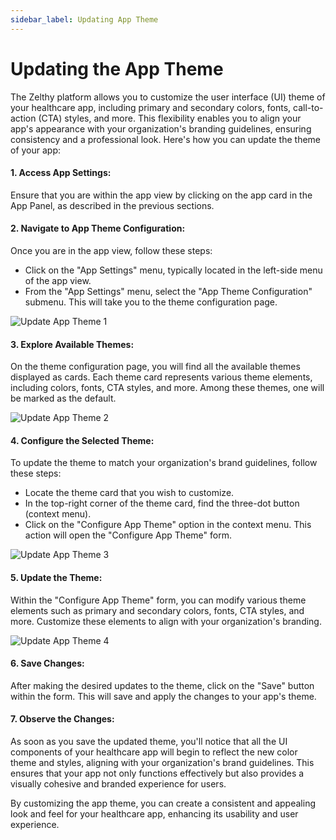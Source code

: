 ```yaml
---
sidebar_label: Updating App Theme
---
```


# Updating the App Theme

The Zelthy platform allows you to customize the user interface (UI) theme of your healthcare app, including primary and secondary colors, fonts, call-to-action (CTA) styles, and more. This flexibility enables you to align your app's appearance with your organization's branding guidelines, ensuring consistency and a professional look. Here's how you can update the theme of your app:

#### 1. Access App Settings:

Ensure that you are within the app view by clicking on the app card in the App Panel, as described in the previous sections.

#### 2. Navigate to App Theme Configuration:

Once you are in the app view, follow these steps:

- Click on the "App Settings" menu, typically located in the left-side menu of the app view.
- From the "App Settings" menu, select the "App Theme Configuration" submenu. This will take you to the theme configuration page.

![Update App Theme 1](/img/spinning-up-an-app/updating-app-theme1.png)

#### 3. Explore Available Themes:

On the theme configuration page, you will find all the available themes displayed as cards. Each theme card represents various theme elements, including colors, fonts, CTA styles, and more. Among these themes, one will be marked as the default.

![Update App Theme 2](/img/spinning-up-an-app/updating-app-theme2.png)

#### 4. Configure the Selected Theme:

To update the theme to match your organization's brand guidelines, follow these steps:

- Locate the theme card that you wish to customize.
- In the top-right corner of the theme card, find the three-dot button (context menu).
- Click on the "Configure App Theme" option in the context menu. This action will open the "Configure App Theme" form.

![Update App Theme 3](/img/spinning-up-an-app/updating-app-theme3.png)

#### 5. Update the Theme:

Within the "Configure App Theme" form, you can modify various theme elements such as primary and secondary colors, fonts, CTA styles, and more. Customize these elements to align with your organization's branding.

![Update App Theme 4](/img/spinning-up-an-app/updating-app-theme4.png)

#### 6. Save Changes:

After making the desired updates to the theme, click on the "Save" button within the form. This will save and apply the changes to your app's theme.

#### 7. Observe the Changes:

As soon as you save the updated theme, you'll notice that all the UI components of your healthcare app will begin to reflect the new color theme and styles, aligning with your organization's brand guidelines. This ensures that your app not only functions effectively but also provides a visually cohesive and branded experience for users.

By customizing the app theme, you can create a consistent and appealing look and feel for your healthcare app, enhancing its usability and user experience.